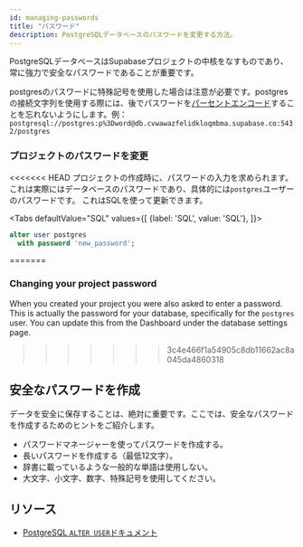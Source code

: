```yaml
---
id: managing-passwords
title: "パスワード"
description: PostgreSQLデータベースのパスワードを変更する方法。
---
```



PostgreSQLデータベースはSupabaseプロジェクトの中核をなすものであり、常に強力で安全なパスワードであることが重要です。

<!-- textlint-disable prh -->
postgresのパスワードに特殊記号を使用した場合は注意が必要です。postgresの接続文字列を使用する際には、後でパスワードを[パーセントエンコード](https://en.wikipedia.org/wiki/Percent-encoding)することを忘れないようにします。例：`postgresql://postgres:p%3Dword@db.cvwawazfelidkloqmbma.supabase.co:5432/postgres`
<!-- textlint-enable prh -->

### プロジェクトのパスワードを変更

<<<<<<< HEAD
プロジェクトの作成時に、パスワードの入力を求められます。これは実際にはデータベースのパスワードであり、具体的には`postgres`ユーザーのパスワードです。
これはSQLを使って更新できます。

<Tabs
defaultValue="SQL"
values={[
  {label: 'SQL', value: 'SQL'},
]}>

<TabItem value="SQL">

```sql
alter user postgres 
  with password 'new_password';
```

</TabItem>
</Tabs>

=======
### Changing your project password

When you created your project you were also asked to enter a password. This is actually the password for your database, specifically for the `postgres` user.
You can update this from the Dashboard under the database settings page.
>>>>>>> 3c4e466f1a54905c8db11662ac8a045da4860318

## 安全なパスワードを作成

データを安全に保存することは、絶対に重要です。ここでは、安全なパスワードを作成するためのヒントをご紹介します。

- パスワードマネージャーを使ってパスワードを作成する。
- 長いパスワードを作成する（最低12文字）。
- 辞書に載っているような一般的な単語は使用しない。
- 大文字、小文字、数字、特殊記号を使用してください。

## リソース

- [PostgreSQL `ALTER USER`ドキュメント](https://www.postgresql.org/docs/12/sql-alteruser.html)

